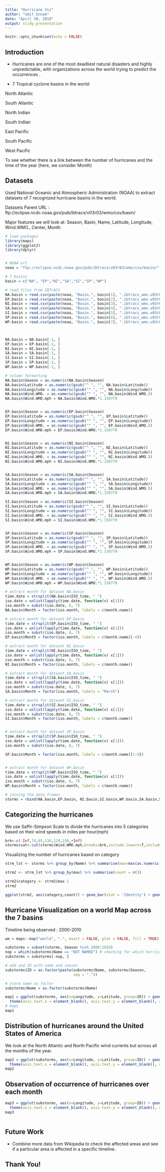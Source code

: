 ```yaml
---
title: "Hurricane Viz"
author: "Udit Ennam"
date: "April 30, 2018"
output: slidy_presentation
---
```


```r
knitr::opts_chunk$set(echo = FALSE)
```

## Introduction

* Hurricanes are one of the most deadliest natural disasters and highly unpredictable, with organizations across the world trying to predict the occurrences .

* 7 Tropical cyclone basins in the world:

North Atlantic

South Atlantic

North Indian

South Indian

East Pacific

South Pacific

West Pacific

To see whether there is a link between the number of hurricanes and the time of the year (here, we consider Month)

## Datasets

Used National Oceanic and Atmospheric Administration (NOAA) to extract datasets of 7 recognized hurricane basins in the world.

Datasets Parent URL : ftp://eclipse.ncdc.noaa.gov/pub/ibtracs/v03r03/wmo/csv/basin/

Major features we will look at:
Season, Basin, Name, Latitude, Longitude, Wind.WMO., Center, Month

```r
# load packages
library(maps)
library(ggplot2)
library(dplyr)


# NOAA url
noaa = "ftp://eclipse.ncdc.noaa.gov/pub/ibtracs/v03r03/wmo/csv/basin/"

# 7 basins
basin = c("NA", "EP","NI","SA","SI","SP","WP")

# read files from IBTrACS
NA.basin = read.csv(paste(noaa, "Basin.", basin[1], ".ibtracs_wmo.v03r03.csv", sep = ""), skip = 1, stringsAsFactors = FALSE)
EP.basin = read.csv(paste(noaa, "Basin.", basin[2], ".ibtracs_wmo.v03r03.csv", sep = ""), skip = 1, stringsAsFactors = FALSE)
NI.basin = read.csv(paste(noaa, "Basin.", basin[3], ".ibtracs_wmo.v03r03.csv", sep = ""), skip = 1, stringsAsFactors = FALSE)
SA.basin = read.csv(paste(noaa, "Basin.", basin[4], ".ibtracs_wmo.v03r03.csv", sep = ""), skip = 1, stringsAsFactors = FALSE)
SI.basin = read.csv(paste(noaa, "Basin.", basin[5], ".ibtracs_wmo.v03r03.csv", sep = ""), skip = 1, stringsAsFactors = FALSE)
SP.basin = read.csv(paste(noaa, "Basin.", basin[6], ".ibtracs_wmo.v03r03.csv", sep = ""), skip = 1, stringsAsFactors = FALSE)
WP.basin = read.csv(paste(noaa, "Basin.", basin[7], ".ibtracs_wmo.v03r03.csv", sep = ""), skip = 1, stringsAsFactors = FALSE)



NA.basin = NA.basin[-1, ]
EP.basin = EP.basin[-1, ]
NI.basin = NI.basin[-1, ]
SA.basin = SA.basin[-1, ]
SI.basin = SI.basin[-1, ]
SP.basin = SP.basin[-1, ]
WP.basin = WP.basin[-1, ]

# column formatting
NA.basin$Season = as.numeric(NA.basin$Season)
NA.basin$Latitude = as.numeric(gsub("^ ", "", NA.basin$Latitude))
NA.basin$Longitude = as.numeric(gsub("^ ", "", NA.basin$Longitude))
NA.basin$Wind.WMO. = as.numeric(gsub("^ ", "", NA.basin$Wind.WMO.))
NA.basin$Wind.WMO.mph = NA.basin$Wind.WMO.*1.150779


EP.basin$Season = as.numeric(EP.basin$Season)
EP.basin$Latitude = as.numeric(gsub("^ ", "", EP.basin$Latitude))
EP.basin$Longitude = as.numeric(gsub("^ ", "", EP.basin$Longitude))
EP.basin$Wind.WMO. = as.numeric(gsub("^ ", "", EP.basin$Wind.WMO.))
EP.basin$Wind.WMO.mph = EP.basin$Wind.WMO.*1.150779


NI.basin$Season = as.numeric(NI.basin$Season)
NI.basin$Latitude = as.numeric(gsub("^ ", "", NI.basin$Latitude))
NI.basin$Longitude = as.numeric(gsub("^ ", "", NI.basin$Longitude))
NI.basin$Wind.WMO. = as.numeric(gsub("^ ", "", NI.basin$Wind.WMO.))
NI.basin$Wind.WMO.mph = NI.basin$Wind.WMO.*1.150779


SA.basin$Season = as.numeric(SA.basin$Season)
SA.basin$Latitude = as.numeric(gsub("^ ", "", SA.basin$Latitude))
SA.basin$Longitude = as.numeric(gsub("^ ", "", SA.basin$Longitude))
SA.basin$Wind.WMO. = as.numeric(gsub("^ ", "", SA.basin$Wind.WMO.))
SA.basin$Wind.WMO.mph = SA.basin$Wind.WMO.*1.150779

SI.basin$Season = as.numeric(SI.basin$Season)
SI.basin$Latitude = as.numeric(gsub("^ ", "", SI.basin$Latitude))
SI.basin$Longitude = as.numeric(gsub("^ ", "", SI.basin$Longitude))
SI.basin$Wind.WMO. = as.numeric(gsub("^ ", "", SI.basin$Wind.WMO.))
SI.basin$Wind.WMO.mph = SI.basin$Wind.WMO.*1.150779


SP.basin$Season = as.numeric(SP.basin$Season)
SP.basin$Latitude = as.numeric(gsub("^ ", "", SP.basin$Latitude))
SP.basin$Longitude = as.numeric(gsub("^ ", "", SP.basin$Longitude))
SP.basin$Wind.WMO. = as.numeric(gsub("^ ", "", SP.basin$Wind.WMO.))
SP.basin$Wind.WMO.mph = SP.basin$Wind.WMO.*1.150779


WP.basin$Season = as.numeric(WP.basin$Season)
WP.basin$Latitude = as.numeric(gsub("^ ", "", WP.basin$Latitude))
WP.basin$Longitude = as.numeric(gsub("^ ", "", WP.basin$Longitude))
WP.basin$Wind.WMO. = as.numeric(gsub("^ ", "", WP.basin$Wind.WMO.))
WP.basin$Wind.WMO.mph = WP.basin$Wind.WMO.*1.150779

# extract month for dataset NA.basin
time.date = strsplit(NA.basin$ISO_time, " ")
iso.date = unlist(lapply(time.date, function(x) x[1]))
iso.month = substr(iso.date, 6, 7)
NA.basin$Month = factor(iso.month, labels = c(month.name))

# extract month for dataset EP.basin
time.date = strsplit(EP.basin$ISO_time, " ")
iso.date = unlist(lapply(time.date, function(x) x[1]))
iso.month = substr(iso.date, 6, 7)
EP.basin$Month = factor(iso.month, labels = c(month.name)[-4])

# extract month for dataset NI.basin
time.date = strsplit(NI.basin$ISO_time, " ")
iso.date = unlist(lapply(time.date, function(x) x[1]))
iso.month = substr(iso.date, 6, 7)
NI.basin$Month = factor(iso.month, labels = c(month.name))

# extract month for dataset SA.basin
time.date = strsplit(SA.basin$ISO_time, " ")
iso.date = unlist(lapply(time.date, function(x) x[1]))
iso.month = substr(iso.date, 6, 7)
SA.basin$Month = factor(iso.month, labels = "March")

# extract month for dataset SI.basin
time.date = strsplit(SI.basin$ISO_time, " ")
iso.date = unlist(lapply(time.date, function(x) x[1]))
iso.month = substr(iso.date, 6, 7)
SI.basin$Month = factor(iso.month, labels = c(month.name))


# extract month for dataset SP.basin
time.date = strsplit(SP.basin$ISO_time, " ")
iso.date = unlist(lapply(time.date, function(x) x[1]))
iso.month = substr(iso.date, 6, 7)

SP.basin$Month = factor(iso.month, labels = c(month.name)[1:9])


# extract month for dataset WP.basin
time.date = strsplit(WP.basin$ISO_time, " ")
iso.date = unlist(lapply(time.date, function(x) x[1]))
iso.month = substr(iso.date, 6, 7)
WP.basin$Month = factor(iso.month, labels = c(month.name))

# joining the data frames
storms = rbind(NA.basin,EP.basin, NI.basin,SI.basin,WP.basin,SA.basin,SP.basin)
```

## Categorizing the hurricanes

We use Saffir-Simpson Scale to divide the hurricanes into 5 categories based on their wind speeds in miles per hour(mph)

```r

brk<-c(-Inf,74,95,110,129,156,+Inf)
storms$cat<-cut(storms$Wind.WMO.mph,breaks=brk,include.lowest=T,include.highest=T,  labels=c(0,1,2,3,4,5))
```

Visualizing the number of hurricanes based on category

```r

strm_lst <- storms %>% group_by(Name) %>% summarise(max=max(as.numeric(cat)))

strm2 <- strm_lst %>% group_by(max) %>% summarise(count = n())

strm2$category <- strm2$max-1
strm2

ggplot(strm2, aes(category,count)) + geom_bar(stat = 'Identity') + geom_text(stat='Identity',aes(label=`count`), vjust = -0.6)

```


## Hurricane Visualization on a world Map across the 7 basins

Timeline being observed : 2000-2010

```r
wm = maps::map("world", ".", exact = FALSE, plot = FALSE, fill = TRUE) %>% fortify()
```

```r
substorms = subset(storms, Season %in% 2000:2010)
nop = which(substorms$Name == "NOT NAMED") # checking for which hurricanes to NOT be displayed
substorms = substorms[-nop, ]

# add and ID with name and season
substorms$ID = as.factor(paste(substorms$Name, substorms$Season, 
                               sep = "."))

# storm name as factor
substorms$Name = as.factor(substorms$Name)
```

```r
map1 = ggplot(substorms, aes(x=Longitude, y=Latitude, group=ID)) + geom_polygon(data = maps::map("world", ".", exact = FALSE, plot = FALSE, fill = TRUE) %>% fortify(), aes(x=long,y=lat,group=group), fill="white", color = "gray", size = 0.2) + geom_path(data = substorms,aes(group=Serial_Num, color = cat), alpha = 0.4, size=0.3) +
  theme(axis.text.x = element_blank(), axis.text.y = element_blank(), axis.ticks = element_blank(), panel.grid.major = element_blank(), panel.grid.minor = element_blank()) + xlab(NULL) + ylab(NULL) + facet_wrap(~Basin)
# maps
map1
```

## Distribution of hurricanes around the United States of America

We look at the North Atlantic and North Pacific wind currents but across all the months of the year.

```r
map2 = ggplot(substorms, aes(x=Longitude, y=Latitude, group=ID)) + geom_polygon(data = maps::map("world", ".", exact = FALSE, plot = FALSE, fill = TRUE) %>% fortify(), aes(x=long,y=lat,group=group), fill="white", color = "gray", size = 0.2) + geom_path(data = substorms,aes(group=ID, color = cat), alpha = 0.4, size=0.3) + xlim(-138, -20) + ylim(3, 55) +
  theme(axis.text.x = element_blank(), axis.text.y = element_blank(), axis.ticks = element_blank(), panel.grid.major = element_blank(), panel.grid.minor = element_blank()) + xlab(NULL) + ylab(NULL)
map2
```

## Observation of occurrence of hurricanes over each month

```r
map3 = ggplot(substorms, aes(x=Longitude, y=Latitude, group=ID)) + geom_polygon(data = maps::map("world", ".", exact = FALSE, plot = FALSE, fill = TRUE) %>% fortify(), aes(x=long,y=lat,group=group), fill="white", color = "gray", size = 0.2) + geom_path(data = substorms,aes(group=Serial_Num, color = cat), alpha = 0.4, size=0.3) +xlim(-138, -20) + ylim(3, 55) +
  theme(axis.text.x = element_blank(), axis.text.y = element_blank(), axis.ticks = element_blank(), panel.grid.major = element_blank(), panel.grid.minor = element_blank()) + xlab(NULL) + ylab(NULL) + facet_wrap(~Month)
map3
```

```r

```

## Future Work

* Combine more data from Wikipedia to check the affected areas and see if a particular area is affected in a specific timeline.

## Thank You!